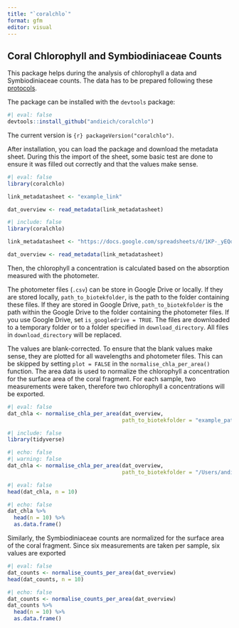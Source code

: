 ```yaml
---
title: "`coralchlo`"
format: gfm
editor: visual
---
```


## Coral Chlorophyll and Symbiodiniaceae Counts

This package helps during the analysis of chlorophyll a data and Symbiodiniaceae counts. The data has to be prepared following these [protocols](https://andieich.github.io/coral_chlorophyll_symcounts/).

The package can be installed with the `devtools` package:

```r
#| eval: false
devtools::install_github("andieich/coralchlo")
```

The current version is `{r} packageVersion("coralchlo")`.

After installation, you can load the package and download the metadata sheet. During this the import of the sheet, some basic test are done to ensure it was filled out correctly and that the values make sense.

```r
#| eval: false
library(coralchlo)

link_metadatasheet <- "example_link"

dat_overview <- read_metadata(link_metadatasheet)

```

```r
#| include: false
library(coralchlo)

link_metadatasheet <- "https://docs.google.com/spreadsheets/d/1KP-_yEQoHC9zHPlVpf3ob9BRJ60qNiGJsdZsO-l3ljw/edit?gid=0#gid=0"

dat_overview <- read_metadata(link_metadatasheet)

```

Then, the chlorophyll a concentration is calculated based on the absorption measured with the photometer.

The photometer files (`.csv`) can be store in Google Drive or locally. If they are stored locally, `path_to_biotekfolder`, is the path to the folder containing these files. If they are stored in Google Drive, `path_to_biotekfolder` is the path within the Google Drive to the folder containing the photometer files. If you use Google Drive, set `is_googledrive = TRUE`. The files are downloaded to a temporary folder or to a folder specified in `download_directory`. All files in `download_directory` will be replaced.

The values are blank-corrected. To ensure that the blank values make sense, they are plotted for all wavelengths and photometer files. This can be skipped by setting `plot = FALSE` in the `normalise_chla_per_area()` function. The area data is used to normalize the chlorophyll a concentration for the surface area of the coral fragment. For each sample, two measurements were taken, therefore two chlorophyll a concentrations will be exported.

```r
#| eval: false
dat_chla <- normalise_chla_per_area(dat_overview,
                                    path_to_biotekfolder = "example_path")

```

```r
#| include: false
library(tidyverse)

```

```r
#| echo: false
#| warning: false
dat_chla <- normalise_chla_per_area(dat_overview,
                                    path_to_biotekfolder = "/Users/andi/Desktop/test_files")

```

```r
#| eval: false
head(dat_chla, n = 10)
```

```r
#| echo: false
dat_chla %>% 
  head(n = 10) %>% 
  as.data.frame()
```

Similarly, the Symbiodiniaceae counts are normalized for the surface area of the coral fragment. Since six measurements are taken per sample, six values are exported

```r
#| eval: false
dat_counts <- normalise_counts_per_area(dat_overview)
head(dat_counts, n = 10)
```

```r
#| echo: false
dat_counts <- normalise_counts_per_area(dat_overview)
dat_counts %>% 
  head(n = 10) %>% 
  as.data.frame()
```

